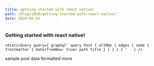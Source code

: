 ```yaml
---
title: getting started with react native!
path: /blog/2020/getting-started-with-react-native/
date: 2020-06-03
---
```


###  Getting started with react native!

`<StaticQuery
    query={
        graphql'
            query Post {
                allMdx {
                    edges {
                    node {
                        frontmatter {
                        date(fromNow: true)
                        path
                        title
                        }
                    }
                    }
                }
            }
    '   }
/>`

sample post data formatted more